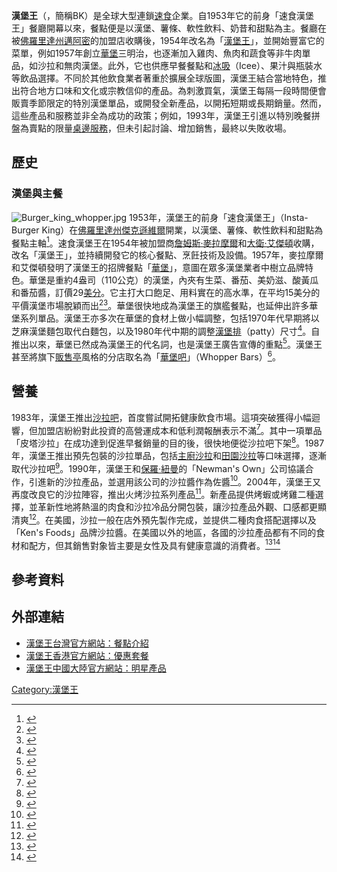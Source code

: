 {{NoteTA
|1=zh:華堡; zh-hans:皇堡; zh-hant:華堡;
}}
'''漢堡王'''（{{lang-en|Burger King}}，簡稱BK）是全球大型連鎖[[速食|速食]]企業。自1953年它的前身「速食漢堡王」餐廳開幕以來，餐點便是以漢堡、薯條、軟性飲料、奶昔和甜點為主。餐廳在被[[佛羅里達州|佛羅里達州]][[邁阿密|邁阿密]]的加盟店收購後，1954年改名為「[[漢堡王|漢堡王]]」，並開始豐富它的菜單，例如1957年創立[[華堡|華堡]]三明治，也逐漸加入雞肉、魚肉和蔬食等非牛肉單品，如沙拉和無肉漢堡。此外，它也供應早餐餐點和[[冰吸|冰吸]]（Icee）、果汁與瓶裝水等飲品選擇。不同於其他飲食業者著重於擴展全球版圖，漢堡王結合當地特色，推出符合地方口味和文化或宗教信仰的產品。為刺激買氣，漢堡王每隔一段時間便會販賣季節限定的特別漢堡單品，或開發全新產品，以開拓短期或長期銷量。然而，這些產品和服務並非全為成功的政策；例如，1993年，漢堡王引進以特別晚餐拼盤為賣點的限量[[桌邊服務|桌邊服務]]，但未引起討論、增加銷售，最終以失敗收場。

== 歷史 ==
=== 漢堡與主餐 ===
[[File:Burger_king_whopper.jpg|thumb]]
1953年，漢堡王的前身「速食漢堡王」（Insta-Burger King）在[[佛羅里達州|佛羅里達州]][[傑克遜維爾_(佛羅里達州)|傑克遜維爾]]開業，以漢堡、薯條、軟性飲料和甜點為餐點主軸<ref name="Jakle-1">{{cite book |title=Fast Food: Roadside Restaurants in the Automobile Age |first1=John A. |last1=Jakle |first2=Keith A. |last2=Sculle |last3=Pappas |publisher=JHU Press |year=1999 |edition=1<sup>st</sup> |pages=116–117 |isbn=080186920X |url= http://books.google.com/?id=0nYcgnWKWXgC&pg=PA119&lpg=PA119&dq=burger+king+specialty+sandwiches+-nutrition+-subservient+-fries |accessdate=2009-06-15 |quote=Mathew Burns of Long Beach, California, and Kieth g. Kramer, Burn's stepson and owner of a Daytona Beach, Florida drive in, founded Insta-Burger King, Burger King's predecessor.}}</ref>。速食漢堡王在1954年被加盟商[[詹姆斯·麥拉摩爾|詹姆斯·麥拉摩爾]]和[[大衛·艾傑頓|大衛·艾傑頓]]收購，改名「漢堡王」，並持續開發它的核心餐點、烹飪技術及設備。1957年，麥拉摩爾和艾傑頓發明了漢堡王的招牌餐點「[[華堡|華堡]]」，意圖在眾多漢堡業者中樹立品牌特色。華堡是重約4盎司（110公克）的漢堡，內夾有生菜、番茄、美奶滋、酸黃瓜和番茄醬，訂價29[[美分|美分]]。它主打大口飽足、用料實在的高水準，在平均15美分的平價漢堡市場脫穎而出<ref name="NRN-Carlino">{{cite news |url=http://findarticles.com/p/articles/mi_m3190/is_n32_v30/ai_18609870/ |title=BK co-founder McLamore dead at 70 |last=Carlino |first=Bill |date=1996-08-19 |work=Nation's Restaurant News |accessdate=2010-01-25 |archive-date=2011-11-16 |archive-url=https://web.archive.org/web/20111116155552/http://findarticles.com/p/articles/mi_m3190/is_n32_v30/ai_18609870/ |dead-url=no }}</ref><ref name="Whopper">{{cite press release |url=http://www.bison.com/press_BurgerKing_02282002 |title=Burger King Celebrates As The Whopper Turns 45 |publisher=Burger King Corporation |date=2002-02-08 |accessdate=2007-10-22 |archive-url=https://web.archive.org/web/20080112003433/http://www.bison.com/press_BurgerKing_02282002 |archive-date=2008-01-12 |dead-url=yes }}</ref>。華堡很快地成為漢堡王的旗艦餐點，也延伸出許多華堡系列單品。漢堡王亦多次在華堡的食材上做小幅調整，包括1970年代早期將以芝麻漢堡麵包取代白麵包，以及1980年代中期的調整[[漢堡排|漢堡排]]（patty）尺寸<ref name="nrn-whopper & bundles">{{cite news |url=http://findarticles.com/p/articles/mi_m3190/is_v21/ai_4686664/ |title=Burger King chief plays peacemaker |last=Romero |first=Peter J. |date=1987-02-16 |work=Nation's Restaurant News |publisher=BNet.com |accessdate=2009-10-19 |archive-date=2008-09-15 |archive-url=https://web.archive.org/web/20080915165628/http://findarticles.com/p/articles/mi_m3190/is_v21/ai_4686664 |dead-url=no }}</ref>。自推出以來，華堡已然成為漢堡王的代名詞，也是漢堡王廣告宣傳的重點<ref name="wsj-whopper">{{cite news |url=http://online.wsj.com/article/SB120244090812952965-email.html |title=Hey, No Whopper on the Menu?! |last=Vranica |first=Suzanne |date=2008-02-08 |work=[[Wall_Street_Journal|Wall Street Journal]] |pages=B3 |location=New York city |accessdate=2009-10-23 |archive-date=2009-04-17 |archive-url=https://web.archive.org/web/20090417022111/http://online.wsj.com/article/SB120244090812952965-email.html |dead-url=no }}</ref>。漢堡王甚至將旗下[[販售亭|販售亭]]風格的分店取名為「[[華堡吧|華堡吧]]」（Whopper Bars）<ref name="ap-whopper">{{cite news |url=http://www.usatoday.com/money/industries/food/2009-03-09-whopper-bar_N.htm |title=Burger King to open first Whopper Bar |date=2009-03-09 |work=USA Today |agency=Associate Press |accessdate=2009-10-21 |archive-date=2009-08-22 |archive-url=https://web.archive.org/web/20090822095123/http://www.usatoday.com/money/industries/food/2009-03-09-whopper-bar_N.htm |dead-url=no }}</ref>。

== 營養 ==
1983年，漢堡王推出[[沙拉吧|沙拉吧]]，首度嘗試開拓健康飲食市場。這項突破獲得小幅迴響，但加盟店紛紛對此投資的高營運成本和低利潤報酬表示不滿<ref name="nrn-salad bar">{{cite news |url=http://findarticles.com/p/articles/mi_m3190/is_v18/ai_3298622/ |title=Results mixed from Burger King's salad bar |last=Edwards |first=Joe |date=1984-06-04 |work=Nation's Restaurant News |publisher=BNet.com |accessdate=2009-10-27 |archive-date=2005-05-05 |archive-url=https://web.archive.org/web/20050505013621/http://findarticles.com/p/articles/mi_m3190/is_v18/ai_3298622/ |dead-url=no }}</ref>。其中一項單品「皮塔沙拉」在成功達到促進早餐銷量的目的後，很快地便從沙拉吧下架<ref name="nrn-fail">{{cite news |url=http://findarticles.com/p/articles/mi_m3190/is_v18/ai_3403640/ |title=New products: why some succeed, others fail – fast food restaurants |last=Forman |first=Charles |date=1984-10-27 |work=Nation's Restaurant News |publisher=BNet.com |accessdate=2009-10-27 |archive-date=2005-03-21 |archive-url=https://web.archive.org/web/20050321023827/http://findarticles.com/p/articles/mi_m3190/is_v18/ai_3403640/ |dead-url=no }}</ref>。1987年，漢堡王推出預先包裝的沙拉單品，包括[[主廚沙拉|主廚沙拉]]和[[田園沙拉|田園沙拉]]等口味選擇，逐漸取代沙拉吧<ref name="nrn-1987 salads">{{cite news |url=http://findarticles.com/p/articles/mi_m3190/is_21_38/ai_n6048404/?tag=content;col1 |title=Burger chains toss packaged salads |last=Van Warner |first=Rick |date=1987-06-08 |work=Nation's Restaurant News |publisher=BNet.com |accessdate=2009-10-29}}</ref>。1990年，漢堡王和[[保羅·紐曼|保羅·紐曼]]的「Newman's Own」公司協議合作，引進新的沙拉產品，並選用該公司的沙拉醬作為佐醬<ref name="funding-newmans">{{cite web |url=http://www.fundinguniverse.com/company-histories/Newmans-Own-Inc-Company-History.html |title=Newman's Own, Inc. |work=FundingUniverse.com |accessdate=2009-10-27 |archive-date=2012-05-10 |archive-url=https://web.archive.org/web/20120510213435/http://www.fundinguniverse.com/company-histories/Newmans-Own-Inc-company-History.html |dead-url=no }}</ref>。2004年，漢堡王又再度改良它的沙拉陣容，推出火烤沙拉系列產品<ref name="usat-salads">{{cite news |url=http://www.usatoday.com/money/industries/food/2004-01-13-burger-king-steak_x.htm |title=Burger King goes bun-less, adds high-protein salads |date=2004-01-13 |work=USA Today |accessdate=2011-01-23 |archive-date=2006-01-17 |archive-url=https://web.archive.org/web/20060117132250/http://www.usatoday.com/money/industries/food/2004-01-13-burger-king-steak_x.htm |dead-url=no }}</ref>。新產品提供烤蝦或烤雞二種選擇，並革新性地將熱溫的肉食和沙拉冷品分開包裝，讓沙拉產品外觀、口感都更顯清爽<ref name="sbm-shrimp">{{cite web |url=http://www.highbeam.com/doc/1G1-128867436.html |title=Low-carb diets spark growing interest in salads |last=Kramer |first=Lauren |date=2005-02-01 |work=Seafood Business Magazine |accessdate=2009-10-29 |archive-url=https://web.archive.org/web/20121105071831/http://www.highbeam.com/doc/1G1-128867436.html |archive-date=2012-11-05 |dead-url=yes }}</ref>。在美國，沙拉一般在店外預先製作完成，並提供二種肉食搭配選擇以及「Ken's Foods」品牌沙拉醬。在美國以外的地區，各國的沙拉產品都有不同的食材和配方，但其銷售對象皆主要是女性及具有健康意識的消費者。<ref name="bk-delight">{{cite press release|url=http://www.farsons.com/page.asp?n=newsdetails&i=2583 |title=Burger King introduces the King Delight line |publisher=[[Simonds_Farsons_Cisk|Simonds Farsons Cisk]] |date=2004-07-27 |accessdate=2009-11-02 |deadurl=yes |archiveurl=https://web.archive.org/web/20110710225611/http://www.farsons.com/page.asp?n=newsdetails&i=2583 |archivedate=2011-07-10 }}</ref><ref name="een-larange">{{cite web|url=http://edinburghnews.scotsman.com/ViewArticle.aspx?articleid=2467807 |title=Change is on the menu for a quick fix |last=Howden |first=Sarah |date=2003-10-06 |work=Edinburgh Evening News |publisher=The Scotsman.com |accessdate=2009-11-02 |deadurl=yes |archiveurl=https://web.archive.org/web/20110616030306/http://edinburghnews.scotsman.com/ViewArticle.aspx?articleid=2467807 |archivedate=2011-06-16 }}</ref>

== 參考資料 ==
{{reflist}}

== 外部連結 ==
{{commons category|Burger King foods}}
* [http://www.burgerking.com.tw/menu.html 漢堡王台灣官方網站：餐點介紹] {{Wayback|url=http://www.burgerking.com.tw/menu.html |date=20180719021517 }}
* [http://www.burgerking.com.hk/menu/valuemeal 漢堡王香港官方網站：優惠套餐] {{Wayback|url=http://www.burgerking.com.hk/menu/valuemeal |date=20210421112712 }}
* [https://web.archive.org/web/20110830202717/http://www.bkchina.cn/category.html 漢堡王中國大陸官方網站：明星產品]

{{DEFAULTSORT:Burger King Products}}
[[Category:漢堡王|Category:漢堡王]]